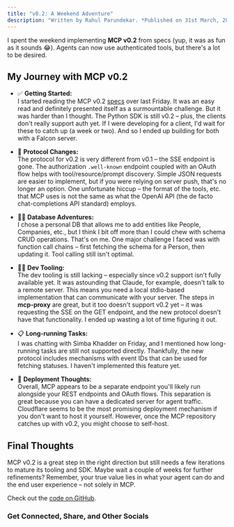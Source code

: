 ```yaml
---
title: "v0.2: A Weekend Adventure"
description: "Written by Rahul Parundekar. *Published on 31st March, 2025*."
---
```

I spent the weekend implementing **MCP v0.2** from specs (yup, it was as fun as it sounds 😂). Agents can now use authenticated tools, but there's a lot to be desired. 

## My Journey with MCP v0.2

- ✅ **Getting Started:**  
  I started reading the MCP v0.2 [specs](https://spec.modelcontextprotocol.io/specification/2025-03-26/) over last Friday. It was an easy read and definitely presented itself as a surmountable challenge. But it was harder than I thought. The Python SDK is still v0.2 – plus, the clients don't really support auth yet. If I were developing for a client, I'd wait for these to catch up (a week or two). And so I ended up building for both with a Falcon server. 

- 🔐 **Protocol Changes:**  
  The protocol for v0.2 is very different from v0.1 – the SSE endpoint is gone. The authorization `.well-known` endpoint coupled with an OAuth flow helps with tool/resource/prompt discovery. Simple JSON requests are easier to implement, but if you were relying on server push, that's no longer an option. One unfortunate hiccup – the format of the tools, etc. that MCP uses is not the same as what the OpenAI API (the de facto chat-completions API standard) employs.

- ⛓️‍💥 **Database Adventures:**  
  I chose a personal DB that allows me to add entities like People, Companies, etc., but I think I bit off more than I could chew with schema CRUD operations. That's on me. One major challenge I faced was with function call chains – first fetching the schema for a Person, then updating it. Tool calling still isn't optimal.

- 👩‍💻 **Dev Tooling:**  
  The dev tooling is still lacking – especially since v0.2 support isn't fully available yet. It was astounding that Claude, for example, doesn't talk to a remote server. This means you need a local stdio-based implementation that can communicate with your server. The steps in **mcp-proxy** are great, but it too doesn't support v0.2 yet – it was requesting the SSE on the GET endpoint, and the new protocol doesn't have that functionality. I ended up wasting a lot of time figuring it out.

- 📋 **Long-running Tasks:**  
  I was chatting with Simba Khadder on Friday, and I mentioned how long-running tasks are still not supported directly. Thankfully, the new protocol includes mechanisms with event IDs that can be used for fetching statuses. I haven't implemented this feature yet.

- 🚦 **Deployment Thoughts:**  
  Overall, MCP appears to be a separate endpoint you'll likely run alongside your REST endpoints and OAuth flows. This separation is great because you can have a dedicated server for agent traffic. Cloudflare seems to be the most promising deployment mechanism if you don't want to host it yourself. However, once the MCP repository catches up with v0.2, you might choose to self-host.

## Final Thoughts

MCP v0.2 is a great step in the right direction but still needs a few iterations to mature its tooling and SDK. Maybe wait a couple of weeks for further refinements? Remember, your true value lies in what your agent can do and the end user experience – not solely in MCP.

Check out the [code on GitHub](https://github.com/elevate-human-experiences/only_mcp).

### Get Connected, Share, and Other Socials

<CardGroup>
  <Card 
    title="Share on LinkedIn" 
    description="Share this article on LinkedIn." 
    href="http://www.linkedin.com/shareArticle?mini=true&url=https://blog.elevate.do/mcp/mcp0.2" 
  />
  <Card 
    title="Share on X/Twitter" 
    description="Tweet this article to your followers." 
    href="https://twitter.com/intent/tweet?url=https://blog.elevate.do/mcp/mcp0.2" 
  />
  <Card 
    title="Have thoughts? I'd love to chat!" 
    description="Schedule a conversation with me." 
    href="https://calendar.app.google/a5e29gFgjHRiKaPV9" 
  />
  <Card 
		title="More about Rahul and Elevate.do" 
		description="More about Rahul, Elevate Human Experiences, LLC, and services offered" 
		href="https://elevate.do" 
	/>
</CardGroup>

